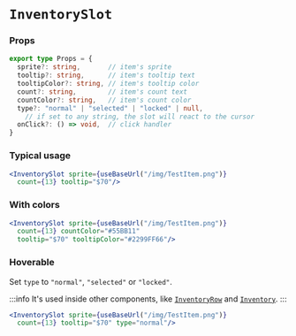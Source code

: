 # `InventorySlot`



### Props

```ts
export type Props = {
  sprite?: string,       // item's sprite
  tooltip?: string,      // item's tooltip text
  tooltipColor?: string, // item's tooltip color
  count?: string,        // item's count text
  countColor?: string,   // item's count color
  type?: "normal" | "selected" | "locked" | null,
    // if set to any string, the slot will react to the cursor
  onClick?: () => void,  // click handler
}
```

### Typical usage

```jsx
<InventorySlot sprite={useBaseUrl("/img/TestItem.png")}
  count={13} tooltip="$70"/>
```

<BrowserWindow>
<InventorySlot sprite={useBaseUrl("/img/TestItem.png")}
  count={13} tooltip="$70"/>
</BrowserWindow>

### With colors

```jsx
<InventorySlot sprite={useBaseUrl("/img/TestItem.png")}
  count={13} countColor="#55BB11"
  tooltip="$70" tooltipColor="#2299FF66"/>
```

<BrowserWindow>
<InventorySlot sprite={useBaseUrl("/img/TestItem.png")}
  count={13} countColor="#55BB11"
  tooltip="$70" tooltipColor="#2299FF66"/>
</BrowserWindow>

### Hoverable

Set `type` to `"normal"`, `"selected"` or `"locked"`.

:::info
It's used inside other components, like [`InventoryRow`](./inventoryrow) and [`Inventory`](./inventory).
:::

```jsx
<InventorySlot sprite={useBaseUrl("/img/TestItem.png")}
  count={13} tooltip="$70" type="normal"/>
```

<BrowserWindow>
<InventorySlot sprite={useBaseUrl("/img/TestItem.png")}
  count={13} tooltip="$70" type="normal"/>
</BrowserWindow>

